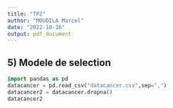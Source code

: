```yaml
---
title: "TP2"
author: "MOUDILA Marcel"
date: "2022-10-16"
output: pdf_document
---
```


## 5) Modele de selection
```python
import pandas as pd
datacancer = pd.read_csv("datacancer.csv",sep=",")
datacancer2 = datacancer.dropna()
datacancer2
```

